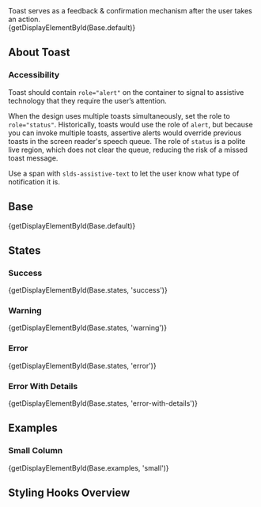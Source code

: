 
<div className="doc lead">
  Toast serves as a feedback & confirmation mechanism after the user takes an
  action.
</div>

<CodeView exampleOnly demoStyles="height: 4rem;">
  {getDisplayElementById(Base.default)}
</CodeView>

## About Toast

### Accessibility

Toast should contain `role="alert"` on the container to signal to assistive technology that they require the user’s attention.

When the design uses multiple toasts simultaneously, set the role to `role="status"`. Historically, toasts would use the role of `alert`, but because you can invoke multiple toasts, assertive alerts would override previous toasts in the screen reader's speech queue. The role of `status` is a polite live region, which does not clear the queue, reducing the risk of a missed toast message.

Use a span with `slds-assistive-text` to let the user know what type of notification it is.

## Base

<CodeView demoStyles="height: 4rem;">{getDisplayElementById(Base.default)}</CodeView>

## States

### Success

<CodeView demoStyles="height: 4rem;">
  {getDisplayElementById(Base.states, 'success')}
</CodeView>

### Warning

<CodeView demoStyles="height: 4rem;">
  {getDisplayElementById(Base.states, 'warning')}
</CodeView>

### Error

<CodeView demoStyles="height: 4rem;">
  {getDisplayElementById(Base.states, 'error')}
</CodeView>

### Error With Details

<CodeView demoStyles="height: 4rem;">
  {getDisplayElementById(Base.states, 'error-with-details')}
</CodeView>

## Examples

### Small Column

<CodeView demoStyles="height: 4rem;">
  {getDisplayElementById(Base.examples, 'small')}
</CodeView>

## Styling Hooks Overview

<StylingHooksTable name="toast" type="component" />
